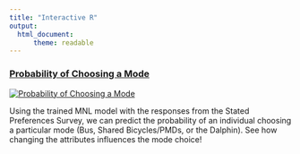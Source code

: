```yaml
---
title: "Interactive R"
output: 
  html_document:
      theme: readable
---
```



### <a href="https://lihweilihwei.shinyapps.io/probabilitiesapp/" target="_blank">Probability of Choosing a Mode</a>

[![Probability of Choosing a Mode](ProbabilitiesApp.png)](https://lihweilihwei.shinyapps.io/probabilitiesapp/)

Using the trained MNL model with the responses from the Stated Preferences Survey, we can predict the probability of an individual choosing a particular mode (Bus, Shared Bicycles/PMDs, or the Dalphin). See how changing the attributes influences the mode choice!  


